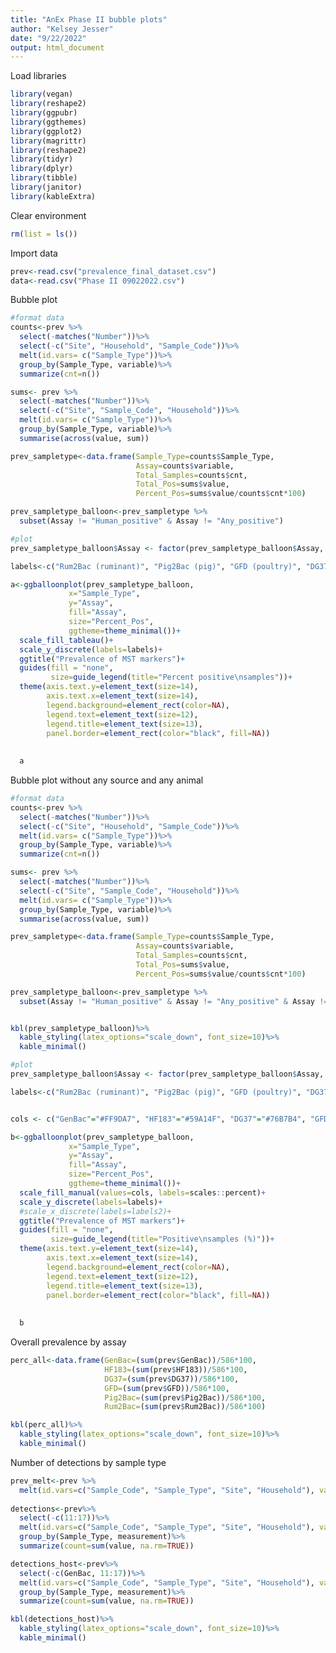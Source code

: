 ```yaml
---
title: "AnEx Phase II bubble plots"
author: "Kelsey Jesser"
date: "9/22/2022"
output: html_document
---
```


Load libraries
```r
library(vegan)
library(reshape2)
library(ggpubr)
library(ggthemes)
library(ggplot2)
library(magrittr)
library(reshape2)
library(tidyr)
library(dplyr)
library(tibble)
library(janitor)
library(kableExtra)
```

Clear environment
```r
rm(list = ls())
```

Import data
```r
prev<-read.csv("prevalence_final_dataset.csv")
data<-read.csv("Phase II 09022022.csv")
```

Bubble plot
```r
#format data
counts<-prev %>%
  select(-matches("Number"))%>%
  select(-c("Site", "Household", "Sample_Code"))%>%
  melt(id.vars= c("Sample_Type"))%>%
  group_by(Sample_Type, variable)%>%
  summarize(cnt=n())

sums<- prev %>%
  select(-matches("Number"))%>%
  select(-c("Site", "Sample_Code", "Household"))%>%
  melt(id.vars= c("Sample_Type"))%>%
  group_by(Sample_Type, variable)%>%
  summarise(across(value, sum))

prev_sampletype<-data.frame(Sample_Type=counts$Sample_Type, 
                            Assay=counts$variable, 
                            Total_Samples=counts$cnt, 
                            Total_Pos=sums$value, 
                            Percent_Pos=sums$value/counts$cnt*100)

prev_sampletype_balloon<-prev_sampletype %>%
  subset(Assay != "Human_positive" & Assay != "Any_positive")

#plot
prev_sampletype_balloon$Assay <- factor(prev_sampletype_balloon$Assay, levels = c("Rum2Bac", "Pig2Bac", "GFD", "DG37", "HF183", "Any_animal_pos", "Any_source_spec_pos", "GenBac"))

labels<-c("Rum2Bac (ruminant)", "Pig2Bac (pig)", "GFD (poultry)", "DG37 (dog)", "HF183 (human)", "Any animal marker", "Any source-\nassociated marker", "GenBac (general)")

a<-ggballoonplot(prev_sampletype_balloon, 
             x="Sample_Type",
             y="Assay",
             fill="Assay", 
             size="Percent_Pos",
             ggtheme=theme_minimal())+
  scale_fill_tableau()+
  scale_y_discrete(labels=labels)+
  ggtitle("Prevalence of MST markers")+
  guides(fill = "none",
         size=guide_legend(title="Percent positive\nsamples"))+
  theme(axis.text.y=element_text(size=14),
        axis.text.x=element_text(size=14), 
        legend.background=element_rect(color=NA),
        legend.text=element_text(size=12),
        legend.title=element_text(size=13),
        panel.border=element_rect(color="black", fill=NA))
  
  
  a
```

Bubble plot without any source and any animal
```r
#format data
counts<-prev %>%
  select(-matches("Number"))%>%
  select(-c("Site", "Household", "Sample_Code"))%>%
  melt(id.vars= c("Sample_Type"))%>%
  group_by(Sample_Type, variable)%>%
  summarize(cnt=n())

sums<- prev %>%
  select(-matches("Number"))%>%
  select(-c("Site", "Sample_Code", "Household"))%>%
  melt(id.vars= c("Sample_Type"))%>%
  group_by(Sample_Type, variable)%>%
  summarise(across(value, sum))

prev_sampletype<-data.frame(Sample_Type=counts$Sample_Type, 
                            Assay=counts$variable, 
                            Total_Samples=counts$cnt, 
                            Total_Pos=sums$value, 
                            Percent_Pos=sums$value/counts$cnt*100)

prev_sampletype_balloon<-prev_sampletype %>%
  subset(Assay != "Human_positive" & Assay != "Any_positive" & Assay != "Any_animal_pos" & Assay != "Any_source_spec_pos")


kbl(prev_sampletype_balloon)%>%
  kable_styling(latex_options="scale_down", font_size=10)%>%
  kable_minimal()

#plot
prev_sampletype_balloon$Assay <- factor(prev_sampletype_balloon$Assay, levels = c("Rum2Bac", "Pig2Bac", "GFD", "DG37", "HF183", "GenBac"))

labels<-c("Rum2Bac (ruminant)", "Pig2Bac (pig)", "GFD (poultry)", "DG37 (dog)", "HF183 (human)", "GenBac (general)")


cols <- c("GenBac"="#FF9DA7", "HF183"="#59A14F", "DG37"="#76B7B4", "GFD"="#E15759", "Pig2Bac"="#F28E2B", "Rum2Bac"="#4E79A7")

b<-ggballoonplot(prev_sampletype_balloon, 
             x="Sample_Type",
             y="Assay",
             fill="Assay", 
             size="Percent_Pos",
             ggtheme=theme_minimal())+
  scale_fill_manual(values=cols, labels=scales::percent)+
  scale_y_discrete(labels=labels)+
  #scale_x_discrete(labels=labels2)+
  ggtitle("Prevalence of MST markers")+
  guides(fill = "none",
         size=guide_legend(title="Positive\nsamples (%)"))+
  theme(axis.text.y=element_text(size=14),
        axis.text.x=element_text(size=14), 
        legend.background=element_rect(color=NA),
        legend.text=element_text(size=12),
        legend.title=element_text(size=13),
        panel.border=element_rect(color="black", fill=NA))
  
  
  b
```


Overall prevalence by assay
```r
perc_all<-data.frame(GenBac=(sum(prev$GenBac))/586*100, 
                     HF183=(sum(prev$HF183))/586*100, 
                     DG37=(sum(prev$DG37))/586*100, 
                     GFD=(sum(prev$GFD))/586*100,
                     Pig2Bac=(sum(prev$Pig2Bac))/586*100,
                     Rum2Bac=(sum(prev$Rum2Bac))/586*100)

kbl(perc_all)%>%
  kable_styling(latex_options="scale_down", font_size=10)%>%
  kable_minimal()

```

Number of detections by sample type
```r
prev_melt<-prev %>%
  melt(id.vars=c("Sample_Code", "Sample_Type", "Site", "Household"), variable.name=("measurement"), value.name="value")
  
detections<-prev%>%
  select(-c(11:17))%>%
  melt(id.vars=c("Sample_Code", "Sample_Type", "Site", "Household"), variable.name=("measurement"), value.name="value")%>%
  group_by(Sample_Type, measurement)%>%
  summarize(count=sum(value, na.rm=TRUE))

detections_host<-prev%>%
  select(-c(GenBac, 11:17))%>%
  melt(id.vars=c("Sample_Code", "Sample_Type", "Site", "Household"), variable.name=("measurement"), value.name="value")%>%
  group_by(Sample_Type, measurement)%>%
  summarize(count=sum(value, na.rm=TRUE))

kbl(detections_host)%>%
  kable_styling(latex_options="scale_down", font_size=10)%>%
  kable_minimal()

```


